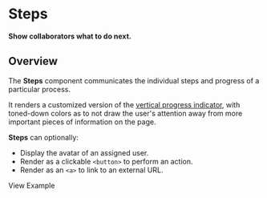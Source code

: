
<Meta title="Components/Steps/Docs" />

# Steps

**Show collaborators what to do next.**

## Overview

The **Steps** component communicates the individual steps and progress of a
particular process.

It renders a customized version of the
[vertical progress indicator](https://www.lightningdesignsystem.com/components/progress-indicator/#Vertical),
with toned-down colors as to not draw the user's attention away from more
important pieces of information on the page.

<Canvas>
  <Story id="components-steps-examples--epic-steps" />
</Canvas>

**Steps** can optionally:

- Display the avatar of an assigned user.
- Render as a clickable `<button>` to perform an action.
- Render as an `<a>` to link to an external URL.

<LinkTo kind="Components/Steps/Examples" story="Epic Steps">
  View Example
</LinkTo>
